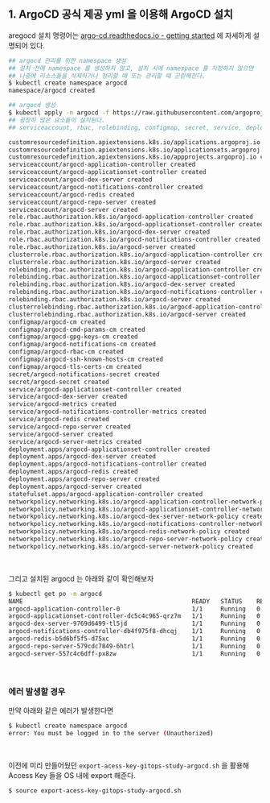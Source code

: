 ## 1. ArgoCD 공식 제공 yml 을 이용해 ArgoCD 설치

aregocd 설치 명령어는 [argo-cd.readthedocs.io - getting started](https://argo-cd.readthedocs.io/en/stable/getting_started/) 에 자세하게 설명되어 있다.
```bash filename="terminal" {3} copy
## argocd 관리를 위한 namespace 생성
## 설치 전에 namespace 를 생성하지 않고, 설치 시에 namespace 를 지정하지 않으면
## 나중에 리소스들을 삭제하거나 정리할 때 또는 관리할 때 곤란해진다.
$ kubectl create namespace argocd
namespace/argocd created

## argocd 생성
$ kubectl apply -n argocd -f https://raw.githubusercontent.com/argoproj/argo-cd/stable/manifests/install.yaml
## 굉장히 많은 요소들이 설치된다.
## serviceaccount, rbac, rolebinding, configmap, secret, service, deployment, statefulset, networkpolicy

customresourcedefinition.apiextensions.k8s.io/applications.argoproj.io created
customresourcedefinition.apiextensions.k8s.io/applicationsets.argoproj.io created
customresourcedefinition.apiextensions.k8s.io/appprojects.argoproj.io created
serviceaccount/argocd-application-controller created
serviceaccount/argocd-applicationset-controller created
serviceaccount/argocd-dex-server created
serviceaccount/argocd-notifications-controller created
serviceaccount/argocd-redis created
serviceaccount/argocd-repo-server created
serviceaccount/argocd-server created
role.rbac.authorization.k8s.io/argocd-application-controller created
role.rbac.authorization.k8s.io/argocd-applicationset-controller created
role.rbac.authorization.k8s.io/argocd-dex-server created
role.rbac.authorization.k8s.io/argocd-notifications-controller created
role.rbac.authorization.k8s.io/argocd-server created
clusterrole.rbac.authorization.k8s.io/argocd-application-controller created
clusterrole.rbac.authorization.k8s.io/argocd-server created
rolebinding.rbac.authorization.k8s.io/argocd-application-controller created
rolebinding.rbac.authorization.k8s.io/argocd-applicationset-controller created
rolebinding.rbac.authorization.k8s.io/argocd-dex-server created
rolebinding.rbac.authorization.k8s.io/argocd-notifications-controller created
rolebinding.rbac.authorization.k8s.io/argocd-server created
clusterrolebinding.rbac.authorization.k8s.io/argocd-application-controller created
clusterrolebinding.rbac.authorization.k8s.io/argocd-server created
configmap/argocd-cm created
configmap/argocd-cmd-params-cm created
configmap/argocd-gpg-keys-cm created
configmap/argocd-notifications-cm created
configmap/argocd-rbac-cm created
configmap/argocd-ssh-known-hosts-cm created
configmap/argocd-tls-certs-cm created
secret/argocd-notifications-secret created
secret/argocd-secret created
service/argocd-applicationset-controller created
service/argocd-dex-server created
service/argocd-metrics created
service/argocd-notifications-controller-metrics created
service/argocd-redis created
service/argocd-repo-server created
service/argocd-server created
service/argocd-server-metrics created
deployment.apps/argocd-applicationset-controller created
deployment.apps/argocd-dex-server created
deployment.apps/argocd-notifications-controller created
deployment.apps/argocd-redis created
deployment.apps/argocd-repo-server created
deployment.apps/argocd-server created
statefulset.apps/argocd-application-controller created
networkpolicy.networking.k8s.io/argocd-application-controller-network-policy created
networkpolicy.networking.k8s.io/argocd-applicationset-controller-network-policy created
networkpolicy.networking.k8s.io/argocd-dex-server-network-policy created
networkpolicy.networking.k8s.io/argocd-notifications-controller-network-policy created
networkpolicy.networking.k8s.io/argocd-redis-network-policy created
networkpolicy.networking.k8s.io/argocd-repo-server-network-policy created
networkpolicy.networking.k8s.io/argocd-server-network-policy created
```
<br/>

그리고 설치된 argocd 는 아래와 같이 확인해보자<br/>
```bash filename="terminal" {3} copy
$ kubectl get po -n argocd
NAME                                               READY   STATUS    RESTARTS   AGE
argocd-application-controller-0                    1/1     Running   0          5m43s
argocd-applicationset-controller-dc5c4c965-qrz7m   1/1     Running   0          5m43s
argocd-dex-server-9769d6499-tl5jd                  1/1     Running   0          5m43s
argocd-notifications-controller-db4f975f8-dhcqj    1/1     Running   0          5m43s
argocd-redis-b5d6bf5f5-d75xc                       1/1     Running   0          5m43s
argocd-repo-server-579cdc7849-6htrl                1/1     Running   0          5m43s
argocd-server-557c4c6dff-px8zw                     1/1     Running   0          5m43s
```
<br/>

### 에러 발생할 경우
만약 아래와 같은 에러가 발생한다면
```bash filename="terminal" {3} copy
$ kubectl create namespace argocd
error: You must be logged in to the server (Unauthorized)
```
<br/>

이전에 미리 만들어뒀던 `export-acess-key-gitops-study-argocd.sh` 을 활용해 Access Key 들을 OS 내에 export 해준다.
```bash filename="terminal" {3} copy
$ source export-acess-key-gitops-study-argocd.sh
```
